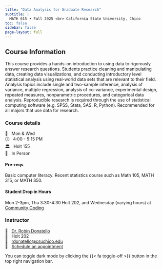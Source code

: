 ```yaml
---
title: "Data Analysis for Graduate Research"
subtitle: |
  MATH 615 • Fall 2025 <br> California State University, Chico
toc: false
sidebar: false
page-layout: full
---
```



## Course Information

This course provides a hands-on introduction to using data to rigorously answer research questions. Students practice cleaning and manipulating data, creating data visualizations, and conducting introductory level statistical analysis using real-world data sets that are relevant to their field. Analysis topics include single and two-sample inference, analysis of variance, multiple regression, analysis of co-variance, experimental design, repeated measures, nonparametric procedures, and categorical data analysis. Reproducible research is required through the use of statistical computing software (e.g. SPSS, Stata, SAS, R, Python). Recommended for all majors that use data for research.

::: {.grid .course-details}


::: {.g-col-4}
### Course details

📅 &nbsp; Mon & Wed  
🕓 &nbsp; 4:00 - 5:15 PM    
🏛 &nbsp; Holt 155  
👥️ &nbsp; In Person
:::


::: {.g-col-4}
#### Pre-reqs
Basic computer literacy. Recent statistics course such as Math 105, MATH 315, or MATH 350.

#### Student Drop in Hours

Mon 2-3pm, Thu 3:30-4:30 Holt 202, and Wednesday (varying hours) at [Community Coding](https://datascience.csuchico.edu/communitycoding)
:::



::: {.g-col-4}
### Instructor

🐾 &nbsp; [Dr. Robin Donatello](https://www.norcalbiostat.com)  
🚪 &nbsp; Holt 202  
📧 &nbsp; <a href="mailto:rdonatello@csuchico.edu">rdonatello@csuchico.edu</a>  
🙋 &nbsp; [Schedule an appointment](https://dr-donatello.youcanbook.me/)
:::

:::


:::{.callout-tip}
You can toggle dark mode by clicking the {{< fa toggle-off >}} button in the top right navigation bar.
:::